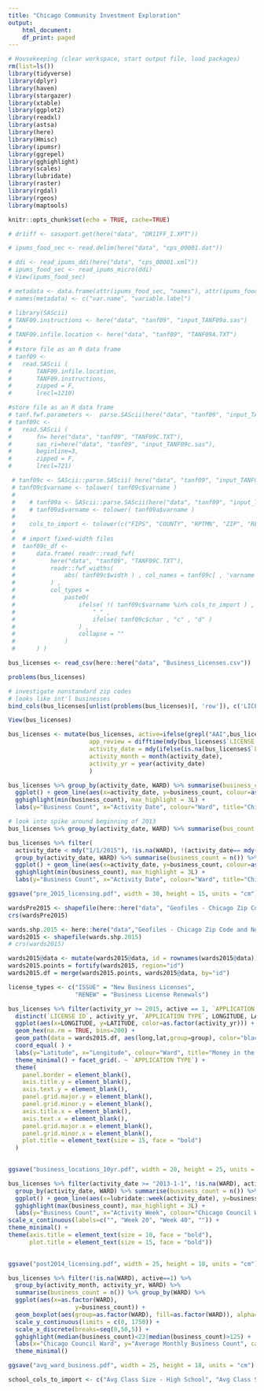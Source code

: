 ```yaml
---
title: "Chicago Community Investment Exploration"
output:
    html_document:
    df_print: paged
---
```


```r
# Housekeeping (clear workspace, start output file, load packages)
rm(list=ls())     
library(tidyverse)
library(dplyr)
library(haven)
library(stargazer)
library(xtable)
library(ggplot2)
library(readxl)
library(astsa)
library(here)
library(Hmisc)
library(ipumsr)
library(ggrepel)
library(gghighlight)
library(scales)
library(lubridate)
library(raster)
library(rgdal)
library(rgeos)
library(maptools)
```

```r
knitr::opts_chunk$set(echo = TRUE, cache=TRUE)
```


```r
# dr1iff <- sasxport.get(here("data", "DR1IFF_I.XPT"))
```


```r
# ipums_food_sec <- read.delim(here("data", "cps_00001.dat"))
```

```r
# ddi <- read_ipums_ddi(here("data", "cps_00001.xml"))
# ipums_food_sec <- read_ipums_micro(ddi)
# View(ipums_food_sec)
```


```r
# metadata <- data.frame(attr(ipums_food_sec, "names"), attr(ipums_food_sec, "variable.labels"))
# names(metadata) <- c("var.name", "variable.label")
```

```r
# library(SAScii)
# TANF09.instructions <- here("data", "tanf09", "input_TANF09a.sas")
# 
# TANF09.infile.location <- here("data", "tanf09", "TANF09A.TXT")
# 
# #store file as an R data frame
# tanf09 <- 
# 	read.SAScii ( 
# 		TANF09.infile.location, 
# 		TANF09.instructions, 
# 		zipped = F,
# 		lrecl=1210)
```



```r
#store file as an R data frame
# tanf.fwf.parameters <-  parse.SAScii(here("data", "tanf09", "input_TANF09c.sas"), beginline = 1)
# tanf09c <- 
# 	read.SAScii ( 
# 		fn= here("data", "tanf09", "TANF09C.TXT"), 
# 		sas_ri=here("data", "tanf09", "input_TANF09c.sas"), 
# 		beginline=3,
# 		zipped = F,
# 		lrecl=721)

```


```r
 # tanf09c <- SAScii::parse.SAScii( here("data", "tanf09", "input_TANF09c.sas"))
 # tanf09c$varname <- tolower( tanf09c$varname )
 #    
 #    # tanf09a <- SAScii::parse.SAScii(here("data", "tanf09", "input_TANF09a.sas"))
 #    # tanf09a$varname <- tolower( tanf09a$varname )
 #    
 #    cols_to_import <- tolower(c("FIPS", "COUNTY", "RPTMN", "ZIP", "REC_FS", "DOB1", "MARIT1", "EDUL1", "EMPLOY1"))
 #    
 #  # import fixed-width files
 #  tanf09c_df <- 
 #      data.frame( readr::read_fwf(
 #          here("data", "tanf09", "TANF09C.TXT"),
 #          readr::fwf_widths( 
 #              abs( tanf09c$width ) , col_names = tanf09c[ , 'varname' ] 
 #          ) ,
 #          col_types = 
 #              paste0( 
 #                  ifelse( !( tanf09c$varname %in% cols_to_import ) , 
 #                      "_" , 
 #                      ifelse( tanf09c$char , "c" , "d" ) 
 #                  ) , 
 #                  collapse = "" 
 #              )
 #      ) )

```

```r
bus_licenses <- read_csv(here::here("data", "Business_Licenses.csv"))
```

```r
problems(bus_licenses)
```


```r
# investigate nonstandard zip codes
# looks like int'l businesses
bind_cols(bus_licenses[unlist(problems(bus_licenses)[, 'row']), c('LICENSE ID', 'LEGAL NAME', 'DOING BUSINESS AS NAME', 'ADDRESS', 'CITY', 'STATE', 'BUSINESS ACTIVITY')], problems(bus_licenses)[, 'actual']) %>% arrange(ADDRESS) %>% distinct(`DOING BUSINESS AS NAME`, `BUSINESS ACTIVITY`, ADDRESS, CITY, STATE, actual)
```



```r
View(bus_licenses)
```

```r
bus_licenses <- mutate(bus_licenses, active=ifelse(grepl("AAI",bus_licenses$`LICENSE STATUS`),1,0),
                       app_review = difftime(mdy(bus_licenses$`LICENSE APPROVED FOR ISSUANCE`,tz="America/Chicago"), mdy(bus_licenses$`APPLICATION REQUIREMENTS COMPLETE`,tz="America/Chicago"),unit="days"),
                       activity_date = mdy(ifelse(is.na(bus_licenses$`LICENSE STATUS CHANGE DATE`), bus_licenses$`DATE ISSUED`, bus_licenses$`LICENSE STATUS CHANGE DATE`),tz="America/Chicago"),
                       activity_month = month(activity_date),
                       activity_yr = year(activity_date)
                       )
```



```r
bus_licenses %>% group_by(activity_date, WARD) %>% summarise(business_count = n()) %>% filter(activity_date < mdy("1/1/2015"), !is.na(WARD)) %>%
  ggplot() + geom_line(aes(x=activity_date, y=business_count, colour=as.factor(WARD))) +
  gghighlight(min(business_count), max_highlight = 3L) +
  labs(y="Business Count", x="Activity Date", colour="Ward", title="Chicago Ward Business Presence", caption="Data Source: Chicago Open Data Portal")
```

```r
# look into spike around beginning of 2013
bus_licenses %>% group_by(activity_date, WARD) %>% summarise(bus_count = n()) %>% summarise(max_activity = max(bus_count)) %>% arrange(desc(max_activity))
```

```r
bus_licenses %>% filter(
  activity_date < mdy("1/1/2015"), !is.na(WARD), !(activity_date== mdy("12/29/2012")), active==1) %>%
  group_by(activity_date, WARD) %>% summarise(business_count = n()) %>% 
  ggplot() + geom_line(aes(x=activity_date, y=business_count, colour=as.factor(WARD))) +
  gghighlight(min(business_count), max_highlight = 3L) +
  labs(y="Business Count", x="Activity Date", colour="Ward", title="Chicago Ward Business Presence (2002-2015)", caption="Data Source: Chicago Open Data Portal")
```


```r
ggsave("pre_2015_licensing.pdf", width = 30, height = 15, units = "cm")
```


```r
wardsPre2015 <- shapefile(here::here("data", "Geofiles - Chicago Zip Code and Neighborhood", "Boundaries - Wards (2003-2015)", "geo_export_fa687596-87b6-4059-afac-b28ce789a674.shp"))
crs(wardsPre2015)
```


```r
wards.shp.2015 <- here::here("data","Geofiles - Chicago Zip Code and Neighborhood","Boundaries - Wards (2015-)","geo_export_0bb2e9fd-20ca-415b-a96a-7722d72c1b41.shp")
wards2015 <- shapefile(wards.shp.2015)
# crs(wards2015)

```

```r
wards2015@data <- mutate(wards2015@data, id = rownames(wards2015@data))
wards2015.points = fortify(wards2015, region="id")
wards2015.df = merge(wards2015.points, wards2015@data, by="id")

```


```r

license_types <- c("ISSUE" = "New Business Licenses", 
                   "RENEW" = "Business License Renewals")

bus_licenses %>% filter(activity_yr >= 2015, active == 1, `APPLICATION TYPE`%in% c('ISSUE', 'RENEW')) %>% 
  distinct(`LICENSE ID`, activity_yr, `APPLICATION TYPE`, LONGITUDE, LATITUDE) %>% 
  ggplot(aes(x=LONGITUDE, y=LATITUDE, color=as.factor(activity_yr))) +
  geom_hex(na.rm = TRUE, bins=200) + 
  geom_path(data = wards2015.df, aes(long,lat,group=group), color="black") +
  coord_equal( ) + 
  labs(y="Latitude", x="Longitude", colour="Ward", title="Money in the Middle", subtitle="Virtually No New Business Entry, Renwal in Ward 9, 10, 18, or 41 since 2009", caption = "Data Source: City of Chicago Department of Business Affairs and Consumer Protection, Business Licenses (2002 to Present)") +
  theme_minimal() + facet_grid(. ~ `APPLICATION TYPE`) +
  theme(
    panel.border = element_blank(),
    axis.title.y = element_blank(),
    axis.text.y = element_blank(),
    panel.grid.major.y = element_blank(),
    panel.grid.minor.y = element_blank(),
    axis.title.x = element_blank(),
    axis.text.x = element_blank(),
    panel.grid.major.x = element_blank(),
    panel.grid.minor.x = element_blank(),
    plot.title = element_text(size = 15, face = "bold")
  )
  
```


```r
ggsave("business_locations_10yr.pdf", width = 20, height = 25, units = "cm")
```



```r
bus_licenses %>% filter(activity_date >= "2013-1-1", !is.na(WARD), active==1) %>%
  group_by(activity_date, WARD) %>% summarise(business_count = n()) %>% 
  ggplot() + geom_line(aes(x=lubridate::week(activity_date), y=business_count, colour=as.factor(WARD)), alpha=0.6) +
  gghighlight(max(business_count), max_highlight = 3L) + 
  labs(y="Business Count", x="Activity Week", colour="Chicago Council Ward", title="Five Years of Gentrification Over Rehabilitation", subtitle="New Business Entry beyond Loop Concentrated in Pilsen, East Garfield Park, Humbolt Park", caption="Data Source: Chicago Open Data Portal") +
scale_x_continuous(labels=c("", "Week 20", "Week 40", "")) +
theme_minimal() + 
theme(axis.title = element_text(size = 10, face = "bold"), 
      plot.title = element_text(size = 15, face = "bold"))
      

```

```r
ggsave("post2014_licensing.pdf", width = 25, height = 18, units = "cm")
```



```r
bus_licenses %>% filter(!is.na(WARD), active==1) %>%
  group_by(activity_month, activity_yr, WARD) %>% 
  summarise(business_count = n()) %>% group_by(WARD) %>% 
  ggplot(aes(x=as.factor(WARD),
                   y=business_count)) + 
  geom_boxplot(aes(group=as.factor(WARD), fill=as.factor(WARD)), alpha=0.5) + 
  scale_y_continuous(limits = c(0, 1750)) +
  scale_x_discrete(breaks=seq(0,50,5)) +
  gghighlight(median(business_count)<23|median(business_count)>125) + 
  labs(x="Chicago Council Ward", y="Average Monthly Business Count", caption="Data Source: Chicago Open Data Portal", title="South and West Wards Average Lowest Rate of Business Licensing for 15+ Years", subtitle="Calumet Heights and Westlawn Average less than 25 Business License Issuances per month ",fill="Ward") +
  theme_minimal()
```

```r
ggsave("avg_ward_business.pdf", width = 25, height = 18, units = "cm")
```


```r
school_cols_to_import <- c("Avg Class Size - High School", "Avg Class Size – All Grades", "Avg Teaching Exp", "Avg Teaching Exp - High Poverty", "Avg Teaching Exp - Low Poverty", "Bachelor Degree	Bachelor Degree - High Poverty", "Bachelor Degree - Low Poverty","Masters Degree	Masters Degree - High Poverty", "Masters Degree - Low Poverty", "Pupil Teacher Ratio - Elementary", "Pupil Teacher Ratio - High School", "Pupil Certified Staff Ratio", "Pupil Admin Ratio", "Teacher Avg Salary", "Admin Avg Salary", "Teacher Retention Rate")
```



